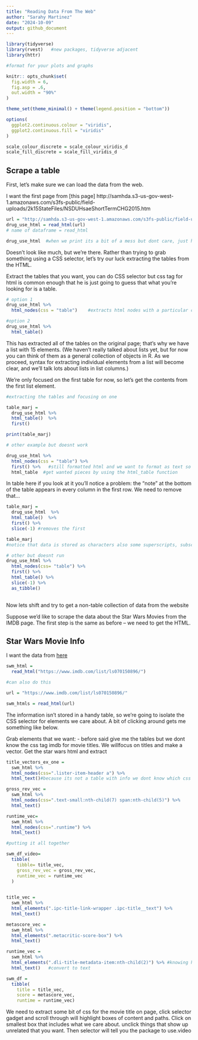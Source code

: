 ```yaml
---
title: "Reading Data From The Web"
author: "Sarahy Martinez"
date: "2024-10-09"
output: github_document
---
```



```r
library(tidyverse)
library(rvest)   #new packages, tidyverse adjacent 
library(httr)

#format for your plots and graphs

knitr:: opts_chunk$set(
  fig.width = 6,
  fig.asp = .6,
  out.width = "90%"
)

theme_set(theme_minimal() + theme(legend.position = "bottom"))

options(
  ggplot2.continuous.colour = "viridis",
  ggplot2.continuous.fill = "viridis"
)

scale_colour_discrete = scale_colour_viridis_d
scale_fill_discrete = scale_fill_viridis_d
```

## Scrape a table

First, let’s make sure we can load the data from the web.


I want the first page from [this page] http://samhda.s3-us-gov-west-1.amazonaws.com/s3fs-public/field-uploads/2k15StateFiles/NSDUHsaeShortTermCHG2015.htm

```r
url = "http://samhda.s3-us-gov-west-1.amazonaws.com/s3fs-public/field-uploads/2k15StateFiles/NSDUHsaeShortTermCHG2015.htm"
drug_use_html = read_html(url)
# name of dataframe = read_html 

drug_use_html  #when we print its a bit of a mess but dont care, just happy that we have an html doc
```

Doesn’t look like much, but we’re there. Rather than trying to grab something using a CSS selector, let’s try our luck extracting the tables from the HTML.

Extract the tables that you want, you can do CSS selector but css tag for html is common enough that he is just going to guess that what you're looking for is a table.

```r
# option 1 
drug_use_html %>% 
  html_nodes(css = "table")    #extracts html nodes with a particular css tag, have table but not good bc dont have tibble

#option 2
drug_use_html %>% 
  html_table()


```

This has extracted all of the tables on the original page; that’s why we have a list with 15 elements. (We haven’t really talked about lists yet, but for now you can think of them as a general collection of objects in R. As we proceed, syntax for extracting individual elements from a list will become clear, and we’ll talk lots about lists in list columns.)

We’re only focused on the first table for now, so let’s get the contents from the first list element.


```r
#extracting the tables and focusing on one 

table_marj = 
  drug_use_html %>% 
  html_table()  %>%
  first() 

print(table_marj)

# other example but doesnt work 

drug_use_html %>% 
  html_nodes(css = "table") %>% 
  first() %>%   #still formatted html and we want to format as text so we will parce html to strip html and  
  html_table  #get wanted pieces by using the html_table function 

```

In table here if you look at it you’ll notice a problem: the “note” at the bottom of the table appears in every column in the first row. We need to remove that…

```r
table_marj = 
  drug_use_html  %>%
  html_table()  %>%
  first() %>% 
  slice(-1) #removes the first 

table_marj
#notice that data is stored as characters also some superscripts, subscripts, data not necessarily tidy, very least we pulled data from the internet

# other but doesnt run
drug_use_html %>% 
  html_nodes(css= "table") %>% 
  first() %>% 
  html_table() %>% 
  slice(-1) %>% 
  as_tibble()
  
```

Now lets shift and try to get a non-table collection of data from the website 

Suppose we’d like to scrape the data about the Star Wars Movies from the IMDB page. The first step is the same as before – we need to get the HTML.

## Star Wars Movie Info

I want the data from [here](https://www.imdb.com/list/ls070150896/)

```r
swm_html = 
  read_html("https://www.imdb.com/list/ls070150896/")

#can also do this 

url = "https://www.imdb.com/list/ls070150896/"

swm_htmls = read_html(url)

```

The information isn’t stored in a handy table, so we’re going to isolate the CSS selector for elements we care about. A bit of clicking around gets me something like below.

Grab elements that we want:
- before said give me the tables but we dont know the css tag imdb for movie titles. We willfocus on titles and make a vector. Get the star wars html and extract 

```r
title_vectors_ex_one = 
  swm_html %>% 
  html_nodes(css=".lister-item-header a") %>% 
  html_text()#because its not a table with info we dont know which css function, so use selector gadget page

gross_rev_vec = 
  swm_html %>% 
  html_nodes(css=".text-small:nth-child(7) span:nth-child(5)") %>% 
  html_text()

runtime_vec= 
  swm_html %>% 
  html_nodes(css=".runtime") %>% 
  html_text()

#putting it all together 

swm_df_video= 
  tibble(
    tibble= title_vec,
    gross_rev_vec = gross_rev_vec,
    runtime_vec = runtime_vec
  )
  

```


```r
title_vec = 
  swm_html %>% 
  html_elements(".ipc-title-link-wrapper .ipc-title__text") %>% 
  html_text()

metascore_vec = 
  swm_html %>% 
  html_elements(".metacritic-score-box") %>% 
  html_text()

runtime_vec = 
  swm_html %>% 
  html_elements(".dli-title-metadata-item:nth-child(2)") %>% #knowing how long the movies are, find elements associated                                                                #with runtime pull it out and 
  html_text()   #convert to text

swm_df = 
  tibble(
    title = title_vec,
    score = metascore_vec,
    runtime = runtime_vec)
```

We need to extract some bit of css for the movie title 
on page, click selector gadget and scroll through will highlight boxes of content and paths. Click on smallest box that includes what we care about. unclick things that show up unrelated that you want. Then selector will tell you the package to use.video 

```r

```








